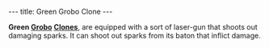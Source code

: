 ---
title: Green Grobo Clone
---

{{twinsunica import}}{{Infobox Enemy
 |image=Green_grobo_clone.JPG‎
 |race=
 |gender=
 |size=
 |alignment=
 |requires=Green
 |lba1=yes
 |lba2=
 |occupation=
 |style=
 |range=Melee
 |speed=
 |damage=Medium
 |rate=2 seconds
 |reaction=Moves sideways
 |recovery=0.7 seconds
}}

'''Green [[Grobo]] [[Clone]]s''', are equipped with a sort of laser-gun that shoots out damaging sparks. It can shoot out sparks from its baton that inflict damage.

<!-- remove these category links when they're all automated by categorizers...
[[Category: Clones]]
[[Category: Green enemies]]
[[Category: Melee fighters]]
[[Category: Average characters]]
[[Category: FunFrock's army]]
[[Category: Grobos]] -->